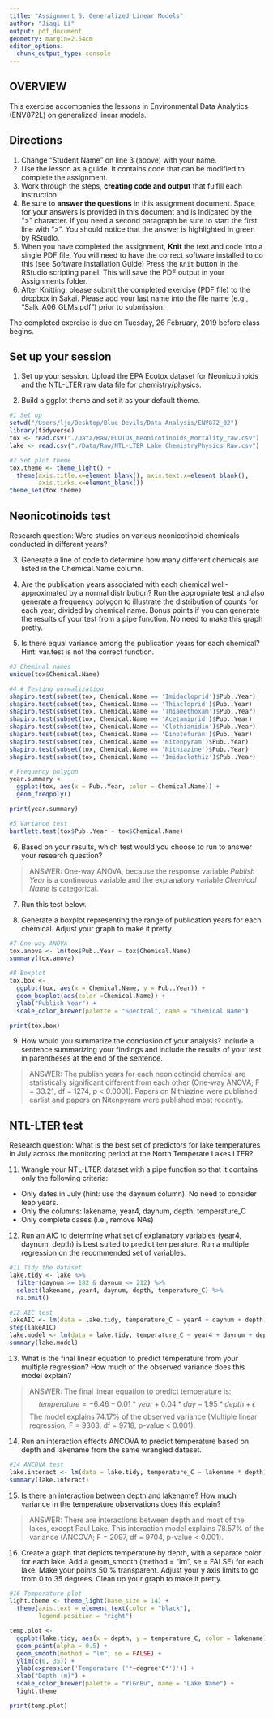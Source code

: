 ```yaml
---
title: "Assignment 6: Generalized Linear Models"
author: "Jiaqi Li"
output: pdf_document
geometry: margin=2.54cm
editor_options: 
  chunk_output_type: console
---
```


## OVERVIEW

This exercise accompanies the lessons in Environmental Data Analytics (ENV872L) on generalized linear models. 

## Directions
1. Change "Student Name" on line 3 (above) with your name.
2. Use the lesson as a guide. It contains code that can be modified to complete the assignment.
3. Work through the steps, **creating code and output** that fulfill each instruction.
4. Be sure to **answer the questions** in this assignment document.
Space for your answers is provided in this document and is indicated by the ">" character.
If you need a second paragraph be sure to start the first line with ">".
You should notice that the answer is highlighted in green by RStudio. 
6. When you have completed the assignment, **Knit** the text and code into a single PDF file.
You will need to have the correct software installed to do this (see Software Installation Guide)
Press the `Knit` button in the RStudio scripting panel.
This will save the PDF output in your Assignments folder.
8. After Knitting, please submit the completed exercise (PDF file) to the dropbox in Sakai. Please add your last name into the file name (e.g., "Salk_A06_GLMs.pdf") prior to submission.

The completed exercise is due on Tuesday, 26 February, 2019 before class begins.

## Set up your session 
1. Set up your session. Upload the EPA Ecotox dataset for Neonicotinoids and the NTL-LTER raw data file for chemistry/physics. 

2. Build a ggplot theme and set it as your default theme.

```r
#1 Set up
setwd("/Users/ljq/Desktop/Blue Devils/Data Analysis/ENV872_02")
library(tidyverse)
tox <- read.csv("./Data/Raw/ECOTOX_Neonicotinoids_Mortality_raw.csv")
lake <- read.csv("./Data/Raw/NTL-LTER_Lake_ChemistryPhysics_Raw.csv")

#2 Set plot theme
tox.theme <- theme_light() +
  theme(axis.title.x=element_blank(), axis.text.x=element_blank(),
        axis.ticks.x=element_blank())
theme_set(tox.theme)
```

## Neonicotinoids test
Research question: Were studies on various neonicotinoid chemicals conducted in different years? 

3. Generate a line of code to determine how many different chemicals are listed in the Chemical.Name column.

4. Are the publication years associated with each chemical well-approximated by a normal distribution? Run the appropriate test and also generate a frequency polygon to illustrate the distribution of counts for each year, divided by chemical name. Bonus points if you can generate the results of your test from a pipe function. No need to make this graph pretty.

5. Is there equal variance among the publication years for each chemical? Hint: var.test is not the correct function.

```r
#3 Cheminal names
unique(tox$Chemical.Name)

#4 # Testing normalization
shapiro.test(subset(tox, Chemical.Name == 'Imidacloprid')$Pub..Year)
shapiro.test(subset(tox, Chemical.Name == 'Thiacloprid')$Pub..Year) 
shapiro.test(subset(tox, Chemical.Name == 'Thiamethoxam')$Pub..Year)
shapiro.test(subset(tox, Chemical.Name == 'Acetamiprid')$Pub..Year)
shapiro.test(subset(tox, Chemical.Name == 'Clothianidin')$Pub..Year)
shapiro.test(subset(tox, Chemical.Name == 'Dinotefuran')$Pub..Year)
shapiro.test(subset(tox, Chemical.Name == 'Nitenpyram')$Pub..Year)
shapiro.test(subset(tox, Chemical.Name == 'Nithiazine')$Pub..Year)
shapiro.test(subset(tox, Chemical.Name == 'Imidaclothiz')$Pub..Year)

# Frequency polygon
year.summary <-
  ggplot(tox, aes(x = Pub..Year, color = Chemical.Name)) +
  geom_freqpoly()

print(year.summary)

#5 Variance test
bartlett.test(tox$Pub..Year ~ tox$Chemical.Name)

```

6. Based on your results, which test would you choose to run to answer your research question?

> ANSWER: One-way ANOVA, because the response variable *Publish Year* is a continuous variable and the explanatory variable *Chemical Name* is categorical.

7. Run this test below. 

8. Generate a boxplot representing the range of publication years for each chemical. Adjust your graph to make it pretty.
```r
#7 One-way ANOVA
tox.anova <- lm(tox$Pub..Year ~ tox$Chemical.Name)
summary(tox.anova)

#8 Boxplot
tox.box <-
  ggplot(tox, aes(x = Chemical.Name, y = Pub..Year)) +
  geom_boxplot(aes(color =Chemical.Name)) +
  ylab("Publish Year") +
  scale_color_brewer(palette = "Spectral", name = "Chemical Name")

print(tox.box)
```


9. How would you summarize the conclusion of your analysis? Include a sentence summarizing your findings and include the results of your test in parentheses at the end of the sentence. 

> ANSWER: The publish years for each neonicotinoid chemical are statistically significant different from each other (One-way ANOVA; F = 33.21, df = 1274, p < 0.0001). Papers on Nithiazine were published earlist and papers on Nitenpyram were published most recently.

\newpage

## NTL-LTER test
Research question: What is the best set of predictors for lake temperatures in July across the monitoring period at the North Temperate Lakes LTER? 

11. Wrangle your NTL-LTER dataset with a pipe function so that it contains only the following criteria: 

* Only dates in July (hint: use the daynum column). No need to consider leap years.
* Only the columns: lakename, year4, daynum, depth, temperature_C
* Only complete cases (i.e., remove NAs)

12. Run an AIC to determine what set of explanatory variables (year4, daynum, depth) is best suited to predict temperature. Run a multiple regression on the recommended set of variables. 

```r
#11 Tidy the dataset
lake.tidy <- lake %>%
  filter(daynum >= 182 & daynum <= 212) %>%
  select(lakename, year4, daynum, depth, temperature_C) %>%
  na.omit()

#12 AIC test
lakeAIC <- lm(data = lake.tidy, temperature_C ~ year4 + daynum + depth)
step(lakeAIC)
lake.model <- lm(data = lake.tidy, temperature_C ~ year4 + daynum + depth)
summary(lake.model)

```

13. What is the final linear equation to predict temperature from your multiple regression? How much of the observed variance does this model explain?

> ANSWER: The final linear equation to predict temperature is: $$ temperature = -6.46 + 0.01 * year + 0.04 * day - 1.95 * depth + \epsilon $$
> The model explains 74.17% of the observed variance (Multiple linear regression; F = 9303, df = 9718, p-value < 0.001).

14. Run an interaction effects ANCOVA to predict temperature based on depth and lakename from the same wrangled dataset.

```r
#14 ANCOVA test
lake.interact <- lm(data = lake.tidy, temperature_C ~ lakename * depth)
summary(lake.interact)
```

15. Is there an interaction between depth and lakename? How much variance in the temperature observations does this explain?

> ANSWER: There are interactions between depth and most of the lakes, except Paul Lake. This interaction model explains 78.57% of the variance (ANCOVA; F = 2097, df = 9704, p-value < 0.001).

16. Create a graph that depicts temperature by depth, with a separate color for each lake. Add a geom_smooth (method = "lm", se = FALSE) for each lake. Make your points 50 % transparent. Adjust your y axis limits to go from 0 to 35 degrees. Clean up your graph to make it pretty. 

```r
#16 Temperature plot
light.theme <- theme_light(base_size = 14) +
  theme(axis.text = element_text(color = "black"), 
        legend.position = "right")

temp.plot <-
  ggplot(lake.tidy, aes(x = depth, y = temperature_C, color = lakename)) +
  geom_point(alpha = 0.5) +
  geom_smooth(method = "lm", se = FALSE) +
  ylim(c(0, 35)) +
  ylab(expression('Temperature ('*~degree*C*')')) +
  xlab("Depth (m)") +
  scale_color_brewer(palette = "YlGnBu", name = "Lake Name") +
  light.theme

print(temp.plot)
```


